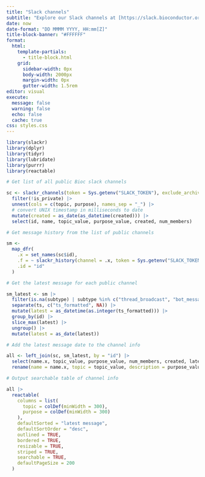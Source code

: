 ```yaml
---
title: "Slack channels"
subtitle: "Explore our Slack channels at [https://slack.bioconductor.org/](https://slack.bioconductor.org/) and join conversations that interest you. Our table below lists all public channels, updated daily. These channels are open to everyone interested in Bioconductor to participate and learn together."
date: now
date-format: "DD MMMM YYYY, HH:mm[Z]"
title-block-banner: "#FFFFFF"
format: 
  html: 
    template-partials:
      - title-block.html
    grid:
      sidebar-width: 0px
      body-width: 2000px
      margin-width: 0px
      gutter-width: 1.5rem
editor: visual
execute:
  message: false
  warning: false
  echo: false
  cache: true
css: styles.css
---
```


```r
library(slackr)
library(dplyr)
library(tidyr)
library(lubridate)
library(purrr)
library(reactable)
```

```r
# Get list of all public Bioc slack channels

sc <- slackr_channels(token = Sys.getenv("SLACK_TOKEN"), exclude_archived = TRUE) |>
  filter(!is_private) |>
  unnest(cols = c(topic, purpose), names_sep = "_") |>
  # convert UNIX timestamp in milliseconds to date
  mutate(created = as_date(as_datetime(created))) |>
  select(id, name, topic_value, purpose_value, created, num_members)
```

```r
# Get message history from the list of public channels

sm <-
  map_dfr(
    .x = set_names(sc$id),
    .f = ~ slackr_history(channel = .x, token = Sys.getenv("SLACK_TOKEN"), message_count = 100),
    .id = "id"
  )
```

```r
# Get the latest message for each public channel

sm_latest <- sm |>
  filter(is.na(subtype) | subtype %in% c("thread_broadcast", "bot_message")) |>
  separate(ts, c("ts_formatted", NA)) |>
  mutate(latest = as_datetime(as.integer(ts_formatted))) |>
  group_by(id) |>
  slice_max(latest) |>
  ungroup() |>
  mutate(latest = as_date(latest))
```

```r
# Add the latest message date to the channel info

all <- left_join(sc, sm_latest, by = "id") |>
  select(name.x, topic_value, purpose_value, num_members, created, latest) |>
  rename(name = name.x, topic = topic_value, description = purpose_value, `no. members` = num_members, `latest message` = latest)
```

```r
# Output searchable table of channel info

all |>
  reactable(
    columns = list(
      topic = colDef(minWidth = 300),
      purpose = colDef(minWidth = 300)
    ),
    defaultSorted = "latest message",
    defaultSortOrder = "desc",
    outlined = TRUE,
    bordered = TRUE,
    resizable = TRUE,
    striped = TRUE,
    searchable = TRUE,
    defaultPageSize = 200
  )
```
